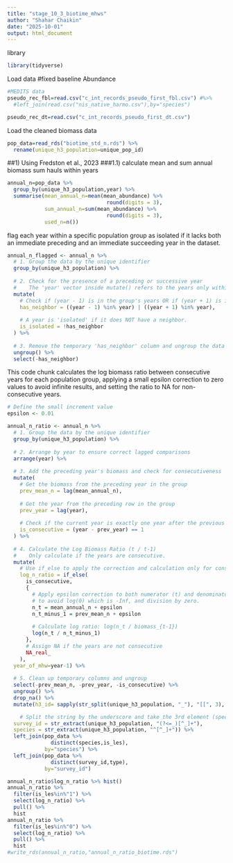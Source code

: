 ```yaml
---
title: "stage_10_3_biotime_mhws"
author: "Shahar Chaikin"
date: "2025-10-01"
output: html_document
---
```


library
```r
library(tidyverse)
```

Load data
#fixed baseline
Abundance
```r
#MEDITS data
pseudo_rec_fbl=read.csv("c_int_records_pseudo_first_fbl.csv") #%>% 
  #left_join(read.csv("nis_native_harmo.csv"),by="species")

pseudo_rec_dt=read.csv("c_int_records_pseudo_first_dt.csv") 
```

Load the cleaned biomass data
```r
pop_data=read_rds("biotime_std_n.rds") %>% 
  rename(unique_h3_population=unique_pop_id)
```

##1) Using Fredston et al., 2023
###1.1) calculate mean and sum annual biomass
sum hauls within years
```r
annual_n=pop_data %>% 
  group_by(unique_h3_population,year) %>% 
  summarise(mean_annual_n=mean(mean_abundance) %>% 
                                round(digits = 3),
            sum_annual_n=sum(mean_abundance) %>% 
                                round(digits = 3),
            used_n=n())
```

flag each year within a specific population group as isolated if it lacks both an immediate preceding and an immediate succeeding year in the dataset.
```r
annual_n_flagged <- annual_n %>%
  # 1. Group the data by the unique identifier
  group_by(unique_h3_population) %>%
  
  # 2. Check for the presence of a preceding or successive year
  #    The 'year' vector inside mutate() refers to the years only within the current group.
  mutate(
    # Check if (year - 1) is in the group's years OR if (year + 1) is in the group's years.
    has_neighbor = ((year - 1) %in% year) | ((year + 1) %in% year),
    
    # A year is 'isolated' if it does NOT have a neighbor.
    is_isolated = !has_neighbor
  ) %>%
  
  # 3. Remove the temporary 'has_neighbor' column and ungroup the data
  ungroup() %>%
  select(-has_neighbor)
```

This code chunk calculates the log biomass ratio between consecutive years for each population group, applying a small epsilon correction to zero values to avoid infinite results, and setting the ratio to NA for non-consecutive years.
```r
# Define the small increment value
epsilon <- 0.01

annual_n_ratio <- annual_n %>%
  # 1. Group the data by the unique identifier
  group_by(unique_h3_population) %>%
  
  # 2. Arrange by year to ensure correct lagged comparisons
  arrange(year) %>%
  
  # 3. Add the preceding year's biomass and check for consecutiveness
  mutate(
    # Get the biomass from the preceding year in the group
    prev_mean_n = lag(mean_annual_n),
    
    # Get the year from the preceding row in the group
    prev_year = lag(year),
    
    # Check if the current year is exactly one year after the previous row's year
    is_consecutive = (year - prev_year) == 1
  ) %>%
  
  # 4. Calculate the Log Biomass Ratio (t / t-1)
  #    Only calculate if the years are consecutive.
  mutate(
    # Use if_else to apply the correction and calculation only for consecutive years.
    log_n_ratio = if_else(
      is_consecutive,
      {
        # Apply epsilon correction to both numerator (t) and denominator (t-1)
        # to avoid log(0) which is -Inf, and division by zero.
        n_t = mean_annual_n + epsilon
        n_t_minus_1 = prev_mean_n + epsilon
        
        # Calculate log ratio: log(n_t / biomass_{t-1})
        log(n_t / n_t_minus_1)
      },
      # Assign NA if the years are not consecutive
      NA_real_
    ),
  year_of_mhw=year-1) %>%
  
  # 5. Clean up temporary columns and ungroup
  select(-prev_mean_n, -prev_year, -is_consecutive) %>%
  ungroup() %>% 
  drop_na() %>% 
  mutate(h3_id= sapply(str_split(unique_h3_population, "_"), "[[", 3),

    # Split the string by the underscore and take the 3rd element (species)
  survey_id = str_extract(unique_h3_population, "(?<=_)[^_]+"),
  species = str_extract(unique_h3_population, "^[^_]+")) %>% 
  left_join(pop_data %>% 
              distinct(species,is_les),
            by="species") %>% 
  left_join(pop_data %>% 
              distinct(survey_id,type),
            by="survey_id")

annual_n_ratio$log_n_ratio %>% hist()
annual_n_ratio %>% 
  filter(is_les%in%"1") %>% 
  select(log_n_ratio) %>% 
  pull() %>% 
  hist
annual_n_ratio %>% 
  filter(is_les%in%"0") %>% 
  select(log_n_ratio) %>% 
  pull() %>% 
  hist
#write_rds(annual_n_ratio,"annual_n_ratio_biotime.rds")
```